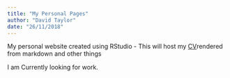 ```yaml
---
title: "My Personal Pages"
author: "David Taylor"
date: "26/11/2018"
---
```


My personal website created using RStudio - This will host my [CV](CV.html)rendered from markdown and other things

I am Currently looking for work.